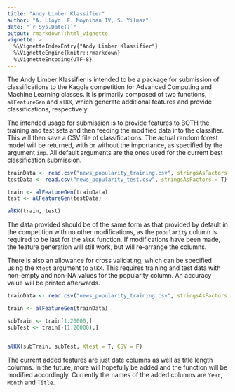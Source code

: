```yaml
---
title: "Andy Limber Klassifier"
author: "A. Lloyd, F. Moynihan IV, S. Yilmaz"
date: "`r Sys.Date()`"
output: rmarkdown::html_vignette
vignette: >
  %\VignetteIndexEntry{"Andy Limber Klassifier"}
  %\VignetteEngine{knitr::rmarkdown}
  %\VignetteEncoding{UTF-8}
---
```


The Andy Limber Klassifier is intended to be a package for submission of classifications to the Kaggle competition for Advanced Computing and Machine Learning classes. It is primarily composed of two functions, `alFeatureGen` and `alKK`, which generate additional features and provide classifications, respectively.

The intended usage for submission is to provide features to BOTH the training and test sets and then feeding the modified data into the classifier. This will then save a CSV file of classifications. The actual random forest model will be returned, with or without the importance, as specified by the argument `imp`. All default arguments are the ones used for the current best classification submission.
```r
trainData <- read.csv("news_popularity_training.csv", stringsAsFactors = T)
testData <- read.csv("news_popularity_test.csv", stringsAsFactors = T)

train <- alFeatureGen(trainData)
test <- alFeatureGen(testData)

alKK(train, test)
```

The data provided should be of the same form as that provided by default in the competition with no other modifications, as the `popularity` column is required to be last for the `alKK` function. If modifications have been made, the feature generation will still work, but will re-arrange the columns.

There is also an allowance for cross validating, which can be specified using the `Xtest` argument to `alKK`. This requires training and test data with non-empty and non-NA values for the popularity column. An accuracy value will be printed afterwards.
```r
trainData <- read.csv("news_popularity_training.csv", stringsAsFactors = T)

train <- alFeatureGen(trainData)

subTrain <- train[1:20000,]
subTest <- train[-(1:20000),]


alKK(subTrain, subTest, Xtest = T, CSV = F)
```

The current added features are just date columns as well as title length columns. In the future, more will hopefully be added and the function will be modified accordingly. Currently the names of the added columns are `Year`, `Month` and `Title`.